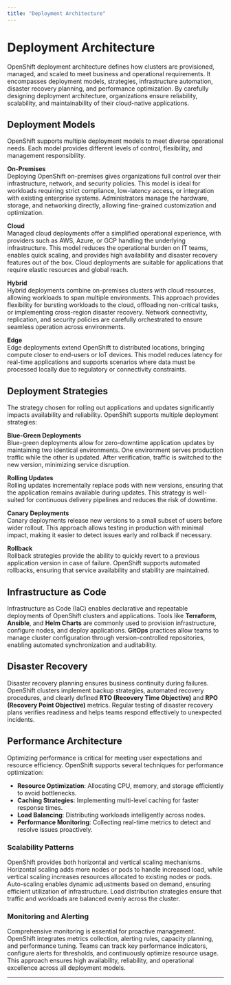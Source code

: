 ```yaml
---
title: "Deployment Architecture"
---
```


# Deployment Architecture

OpenShift deployment architecture defines how clusters are provisioned, managed, and scaled to meet business and operational requirements. It encompasses deployment models, strategies, infrastructure automation, disaster recovery planning, and performance optimization. By carefully designing deployment architecture, organizations ensure reliability, scalability, and maintainability of their cloud-native applications.

## Deployment Models

OpenShift supports multiple deployment models to meet diverse operational needs. Each model provides different levels of control, flexibility, and management responsibility.

**On-Premises**  
Deploying OpenShift on-premises gives organizations full control over their infrastructure, network, and security policies. This model is ideal for workloads requiring strict compliance, low-latency access, or integration with existing enterprise systems. Administrators manage the hardware, storage, and networking directly, allowing fine-grained customization and optimization.

**Cloud**  
Managed cloud deployments offer a simplified operational experience, with providers such as AWS, Azure, or GCP handling the underlying infrastructure. This model reduces the operational burden on IT teams, enables quick scaling, and provides high availability and disaster recovery features out of the box. Cloud deployments are suitable for applications that require elastic resources and global reach.

**Hybrid**  
Hybrid deployments combine on-premises clusters with cloud resources, allowing workloads to span multiple environments. This approach provides flexibility for bursting workloads to the cloud, offloading non-critical tasks, or implementing cross-region disaster recovery. Network connectivity, replication, and security policies are carefully orchestrated to ensure seamless operation across environments.

**Edge**  
Edge deployments extend OpenShift to distributed locations, bringing compute closer to end-users or IoT devices. This model reduces latency for real-time applications and supports scenarios where data must be processed locally due to regulatory or connectivity constraints.

## Deployment Strategies

The strategy chosen for rolling out applications and updates significantly impacts availability and reliability. OpenShift supports multiple deployment strategies:

**Blue-Green Deployments**  
Blue-green deployments allow for zero-downtime application updates by maintaining two identical environments. One environment serves production traffic while the other is updated. After verification, traffic is switched to the new version, minimizing service disruption.

**Rolling Updates**  
Rolling updates incrementally replace pods with new versions, ensuring that the application remains available during updates. This strategy is well-suited for continuous delivery pipelines and reduces the risk of downtime.

**Canary Deployments**  
Canary deployments release new versions to a small subset of users before wider rollout. This approach allows testing in production with minimal impact, making it easier to detect issues early and rollback if necessary.

**Rollback**  
Rollback strategies provide the ability to quickly revert to a previous application version in case of failure. OpenShift supports automated rollbacks, ensuring that service availability and stability are maintained.

## Infrastructure as Code

Infrastructure as Code (IaC) enables declarative and repeatable deployments of OpenShift clusters and applications. Tools like **Terraform**, **Ansible**, and **Helm Charts** are commonly used to provision infrastructure, configure nodes, and deploy applications. **GitOps** practices allow teams to manage cluster configuration through version-controlled repositories, enabling automated synchronization and auditability.

## Disaster Recovery

Disaster recovery planning ensures business continuity during failures. OpenShift clusters implement backup strategies, automated recovery procedures, and clearly defined **RTO (Recovery Time Objective)** and **RPO (Recovery Point Objective)** metrics. Regular testing of disaster recovery plans verifies readiness and helps teams respond effectively to unexpected incidents.

## Performance Architecture

Optimizing performance is critical for meeting user expectations and resource efficiency. OpenShift supports several techniques for performance optimization:

- **Resource Optimization**: Allocating CPU, memory, and storage efficiently to avoid bottlenecks.  
- **Caching Strategies**: Implementing multi-level caching for faster response times.  
- **Load Balancing**: Distributing workloads intelligently across nodes.  
- **Performance Monitoring**: Collecting real-time metrics to detect and resolve issues proactively.  

### Scalability Patterns

OpenShift provides both horizontal and vertical scaling mechanisms. Horizontal scaling adds more nodes or pods to handle increased load, while vertical scaling increases resources allocated to existing nodes or pods. Auto-scaling enables dynamic adjustments based on demand, ensuring efficient utilization of infrastructure. Load distribution strategies ensure that traffic and workloads are balanced evenly across the cluster.

### Monitoring and Alerting

Comprehensive monitoring is essential for proactive management. OpenShift integrates metrics collection, alerting rules, capacity planning, and performance tuning. Teams can track key performance indicators, configure alerts for thresholds, and continuously optimize resource usage. This approach ensures high availability, reliability, and operational excellence across all deployment models.

---
